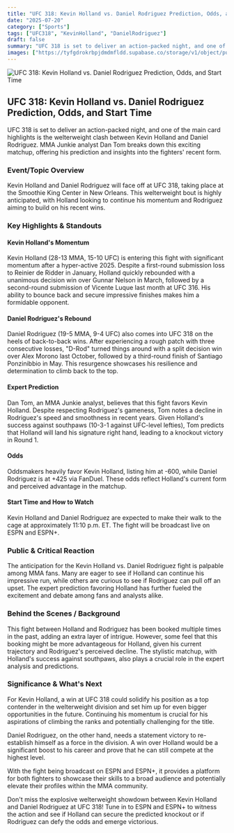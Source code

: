 ```yaml
---
title: "UFC 318: Kevin Holland vs. Daniel Rodriguez Prediction, Odds, and Start Time"
date: "2025-07-20"
category: ["Sports"]
tags: ["UFC318", "KevinHolland", "DanielRodriguez"]
draft: false
summary: "UFC 318 is set to deliver an action-packed night, and one of the main card highlights is the welterweight clash between Kevin Holland and Daniel Rodriguez. MMA Junkie analyst Dan Tom breaks down this exciting matchup, offering his prediction and insights into the fighters' recent form."
images: ["https://tyfgdrokrbpjdmdmfldd.supabase.co/storage/v1/object/public/image/2025-07-20-00-03-51-952-04-00.jpg"]
---
```



![UFC 318: Kevin Holland vs. Daniel Rodriguez Prediction, Odds, and Start Time](https://tyfgdrokrbpjdmdmfldd.supabase.co/storage/v1/object/public/image/2025-07-20-00-03-51-952-04-00.jpg)

## UFC 318: Kevin Holland vs. Daniel Rodriguez Prediction, Odds, and Start Time

UFC 318 is set to deliver an action-packed night, and one of the main card highlights is the welterweight clash between Kevin Holland and Daniel Rodriguez. MMA Junkie analyst Dan Tom breaks down this exciting matchup, offering his prediction and insights into the fighters' recent form.

### Event/Topic Overview

Kevin Holland and Daniel Rodriguez will face off at UFC 318, taking place at the Smoothie King Center in New Orleans. This welterweight bout is highly anticipated, with Holland looking to continue his momentum and Rodriguez aiming to build on his recent wins.

### Key Highlights & Standouts

#### Kevin Holland's Momentum

Kevin Holland (28-13 MMA, 15-10 UFC) is entering this fight with significant momentum after a hyper-active 2025. Despite a first-round submission loss to Reinier de Ridder in January, Holland quickly rebounded with a unanimous decision win over Gunnar Nelson in March, followed by a second-round submission of Vicente Luque last month at UFC 316. His ability to bounce back and secure impressive finishes makes him a formidable opponent.

#### Daniel Rodriguez's Rebound

Daniel Rodriguez (19-5 MMA, 9-4 UFC) also comes into UFC 318 on the heels of back-to-back wins. After experiencing a rough patch with three consecutive losses, "D-Rod" turned things around with a split decision win over Alex Morono last October, followed by a third-round finish of Santiago Ponzinibbio in May. This resurgence showcases his resilience and determination to climb back to the top.

#### Expert Prediction

Dan Tom, an MMA Junkie analyst, believes that this fight favors Kevin Holland. Despite respecting Rodriguez's gameness, Tom notes a decline in Rodriguez's speed and smoothness in recent years. Given Holland's success against southpaws (10-3-1 against UFC-level lefties), Tom predicts that Holland will land his signature right hand, leading to a knockout victory in Round 1.

#### Odds

Oddsmakers heavily favor Kevin Holland, listing him at -600, while Daniel Rodriguez is at +425 via FanDuel. These odds reflect Holland's current form and perceived advantage in the matchup.

#### Start Time and How to Watch

Kevin Holland and Daniel Rodriguez are expected to make their walk to the cage at approximately 11:10 p.m. ET. The fight will be broadcast live on ESPN and ESPN+.

### Public & Critical Reaction

The anticipation for the Kevin Holland vs. Daniel Rodriguez fight is palpable among MMA fans. Many are eager to see if Holland can continue his impressive run, while others are curious to see if Rodriguez can pull off an upset. The expert prediction favoring Holland has further fueled the excitement and debate among fans and analysts alike.

### Behind the Scenes / Background

This fight between Holland and Rodriguez has been booked multiple times in the past, adding an extra layer of intrigue. However, some feel that this booking might be more advantageous for Holland, given his current trajectory and Rodriguez's perceived decline. The stylistic matchup, with Holland's success against southpaws, also plays a crucial role in the expert analysis and predictions.

### Significance & What's Next

For Kevin Holland, a win at UFC 318 could solidify his position as a top contender in the welterweight division and set him up for even bigger opportunities in the future. Continuing his momentum is crucial for his aspirations of climbing the ranks and potentially challenging for the title.

Daniel Rodriguez, on the other hand, needs a statement victory to re-establish himself as a force in the division. A win over Holland would be a significant boost to his career and prove that he can still compete at the highest level.

With the fight being broadcast on ESPN and ESPN+, it provides a platform for both fighters to showcase their skills to a broad audience and potentially elevate their profiles within the MMA community.

Don't miss the explosive welterweight showdown between Kevin Holland and Daniel Rodriguez at UFC 318! Tune in to ESPN and ESPN+ to witness the action and see if Holland can secure the predicted knockout or if Rodriguez can defy the odds and emerge victorious.


